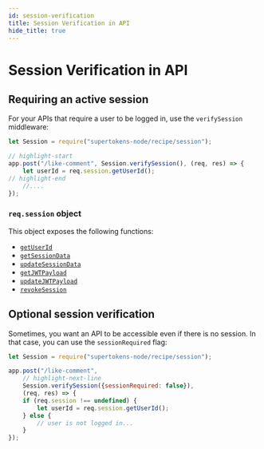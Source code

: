 ```yaml
---
id: session-verification
title: Session Verification in API
hide_title: true
---
```


<!-- COPY DOCS -->
<!-- ./session/common-customizations/sessions/session-verification.mdx -->


# Session Verification in API

## Requiring an active session

For your APIs that require a user to be logged in, use the `verifySession` middleware:

<BackendSDKTabs>
<TabItem value="nodejs">

```js
let Session = require("supertokens-node/recipe/session");

// highlight-start
app.post("/like-comment", Session.verifySession(), (req, res) => {
    let userId = req.session.getUserId(); 
// highlight-end
    //....
});
```
</TabItem>
</BackendSDKTabs>

### `req.session` object
This object exposes the following functions:
- [`getUserId`](/docs/nodejs/session/sessioncontainer/getuserid)
- [`getSessionData`](/docs/nodejs/session/sessioncontainer/getsessiondata)
- [`updateSessionData`](/docs/nodejs/session/sessioncontainer/updatesessiondata)
- [`getJWTPayload`](/docs/nodejs/session/sessioncontainer/getjwtpayload)
- [`updateJWTPayload`](/docs/nodejs/session/sessioncontainer/updatejwtpayload)
- [`revokeSession`](/docs/nodejs/session/sessioncontainer/revokesession)


## Optional session verification

Sometimes, you want an API to be accessible even if there is no session. In that case, you can use the `sessionRequired` flag:


<BackendSDKTabs>
<TabItem value="nodejs">

```js
let Session = require("supertokens-node/recipe/session");

app.post("/like-comment", 
    // highlight-next-line
    Session.verifySession({sessionRequired: false}), 
    (req, res) => {
    if (req.session !== undefined) {
        let userId = req.session.getUserId();
    } else {
        // user is not logged in...
    }
});
```
</TabItem>
</BackendSDKTabs>
